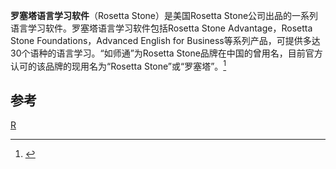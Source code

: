 {{advert|time=2017-02-27T08:53:22+00:00}}
'''罗塞塔语言学习软件'''（Rosetta Stone）是美国Rosetta Stone公司出品的一系列语言学习软件。罗塞塔语言学习软件包括Rosetta Stone Advantage，Rosetta Stone Foundations，Advanced English for Business等系列产品，可提供多达30个语种的语言学习。“如师通”为Rosetta Stone品牌在中国的曾用名，目前官方认可的该品牌的现用名为“Rosetta Stone”或“罗塞塔”。<ref>{{Cite web |url=http://news.sohu.com/20070517/n250080974.shtml |title=「如師通」登陸中國 讓你象學習母語一樣學外語 |accessdate=2011-08-05 |archive-date=2011-10-31 |archive-url=https://web.archive.org/web/20111031061029/http://news.sohu.com/20070517/n250080974.shtml |dead-url=no }}</ref>

==参考==
{{reflist}}

[[Category:语言学习软件|R]]